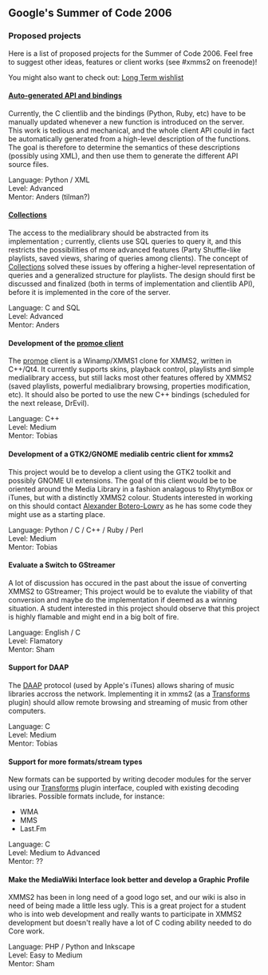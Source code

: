 == Google's Summer of Code 2006 ==

=== Proposed projects ===

Here is a list of proposed projects for the Summer of Code 2006.  Feel free to suggest other ideas, features or client works (see #xmms2 on freenode)!

You might also want to check out: 
[http://bugs.xmms2.xmms.se/view.php?id=520 Long Term wishlist]


==== [[Generated IPC | Auto-generated API and bindings]] ====

Currently, the C clientlib and the bindings (Python, Ruby, etc) have to be manually updated whenever a new function is introduced on the server. This work is tedious and mechanical, and the whole client API could in fact be automatically generated from a high-level description of the functions. The goal is therefore to determine the semantics of these descriptions (possibly using XML), and then use them to generate the different API source files.

;Language: Python / XML
;Level: Advanced
;Mentor: Anders (tilman?)

==== [[Collections]] ====

The access to the medialibrary should be abstracted from its implementation ; currently, clients use SQL queries to query it, and this restricts the possibilities of more advanced features (Party Shuffle-like playlists, saved views, sharing of queries among clients). The concept of [[Collections]] solved these issues by offering a higher-level representation of queries and a generalized structure for playlists. The design should first be discussed and finalized (both in terms of implementation and clientlib API), before it is implemented in the core of the server.

;Language: C and SQL
;Level: Advanced
;Mentor: Anders

==== Development of the [[Client:Promoe | promoe client]] ====

The [[Client:Promoe | promoe]] client is a Winamp/XMMS1 clone for XMMS2, written in C++/Qt4.  It currently supports skins, playback control, playlists and simple medialibrary access, but still lacks most other features offered by XMMS2 (saved playlists, powerful medialibrary browsing, properties modification, etc). It should also be ported to use the new C++ bindings (scheduled for the next release, DrEvil).

;Language: C++
;Level: Medium
;Mentor: Tobias

==== Development of a GTK2/GNOME medialib centric client for xmms2 ====

This project would be to develop a client using the GTK2 toolkit and possibly GNOME UI extensions. The goal of this client would be to be oriented around the Media Library in a fashion analagous to RhytymBox or iTunes, but with a distinctly XMMS2 colour. Students interested in working on this should contact [[Alexander Botero-Lowry]] as he has some code they might use as a starting place.

;Language: Python / C / C++ / Ruby / Perl
;Level: Medium
;Mentor: Tobias

==== Evaluate a Switch to GStreamer ====

A lot of discussion has occured in the past about the issue of converting XMMS2 to GStreamer; This project would be to evalute the viability of that conversion and maybe do the implementation if deemed as a winning situation. A student interested in this project should observe that this project is highly flamable and might end in a big bolt of fire.

;Language: English / C
;Level: Flamatory
;Mentor: Sham

==== Support for DAAP ====

The [http://daap.sourceforge.net/ DAAP] protocol (used by Apple's iTunes) allows sharing of music libraries accross the network. Implementing it in xmms2 (as a [[Transforms]] plugin) should allow remote browsing and streaming of music from other computers.

;Language: C
;Level: Medium
;Mentor: Tobias

==== Support for more formats/stream types ====

New formats can be supported by writing decoder modules for the server using our [[Transforms]] plugin interface, coupled with existing decoding libraries. Possible formats include, for instance:
* WMA
* MMS
* Last.Fm

;Language: C
;Level: Medium to Advanced
;Mentor: ??

==== Make the MediaWiki Interface look better and develop a Graphic Profile ====
XMMS2 has been in long need of a good logo set, and our wiki is also in need of being made a little less ugly. This is a great project for a student who is into web development and really wants to participate in XMMS2 development but doesn't really have a lot of C coding ability needed to do Core work.

;Language: PHP / Python and Inkscape
;Level: Easy to Medium
;Mentor: Sham